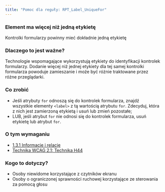 ```yaml
---
title: "Pomoc dla reguły: RPT_Label_UniqueFor"
---
```


<div className="toolHelp">
<Row>
<Column colLg={16} colMd={8} colSm={4} className="toolHead">

### Element ma więcej niż jedną etykietę

<div id="locLevel"></div>

Kontrolki formularzy powinny mieć dokładnie jedną etykietę

</Column>
</Row>
<Row>
<Column colLg={11} colMd={5} colSm={4} className="toolMain">

### Dlaczego to jest ważne?

Technologie wspomagające wykorzystują etykiety do identyfikacji kontrolek formularzy. Dodanie więcej niż jednej etykiety dla tej samej kontrolki formularza powoduje zamieszanie i może być różnie traktowane przez różne przeglądarki.

<div id="locSnippet"></div>

### Co zrobić

* Jeśli atrybuty `for` odnoszą się do kontrolek formularza, znajdź wszystkie elementy `<label>` z tą wartością atrybutu `for`. Zdecyduj, która z nich jest zamierzoną etykietą i usuń lub zmień pozostałe;
* LUB, jeśli atrybut `for` nie odnosi się do kontrolek formularza, usuń etykietę lub atrybut `for`. 

</Column>
<Column colLg={5} colMd={3} colSm={4} className="toolLeft">

### O tym wymaganiu

* [1.3.1 Informacje i relacje](https://wcag.lepszyweb.pl/#info-and-relationships)
* [Technika WCAG 2.1: Technika H44](https://www.w3.org/WAI/WCAG21/Techniques/html/H44)

### Kogo to dotyczy?

 * Osoby niewidome korzystające z czytników ekranu 
 * Osoby o ograniczonej sprawności ruchowej korzystające ze sterowania za pomocą głosu

</Column>
</Row>
</div>

